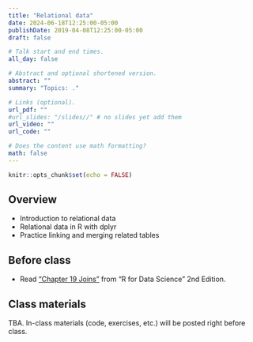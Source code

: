```yaml
---
title: "Relational data"
date: 2024-06-18T12:25:00-05:00
publishDate: 2019-04-08T12:25:00-05:00
draft: false

# Talk start and end times.
all_day: false

# Abstract and optional shortened version.
abstract: ""
summary: "Topics: ."

# Links (optional).
url_pdf: ""
#url_slides: "/slides//" # no slides yet add them
url_video: ""
url_code: ""

# Does the content use math formatting?
math: false
---
```


```r
knitr::opts_chunk$set(echo = FALSE)
```

## Overview

* Introduction to relational data
* Relational data in R with dplyr
* Practice linking and merging related tables


## Before class

* Read ["Chapter 19 Joins"](https://r4ds.hadley.nz/joins) from "R for Data Science" 2nd Edition. 

<!--
Add one topic more here TBD
For me see also 1ed for intro https://r4ds.had.co.nz/relational-data.html
-->

## Class materials

TBA. In-class materials (code, exercises, etc.) will be posted right before class.

<!--
* Run the code below in your console to download today’s materials: `usethis::use_course("css-materials/")`
-->